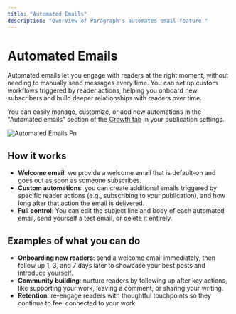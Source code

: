 ```yaml
---
title: "Automated Emails"
description: "Overview of Paragraph's automated email feature."
---
```


# **Automated Emails**

Automated emails let you engage with readers at the right moment, without needing to manually send messages every time. You can set up custom workflows triggered by reader actions, helping you onboard new subscribers and build deeper relationships with readers over time.

You can easily manage, customize, or add new automations in the "Automated emails" section of the [Growth tab](https://paragraph.com/settings/publication/growth) in your publication settings.

![Automated Emails Pn](/images/automated-emails.png)

## **How it works**

- **Welcome email**: we provide a welcome email that is default-on and goes out as soon as someone subscribes.
- **Custom automations**: you can create additional emails triggered by specific reader actions (e.g., subscribing to your publication), and how long after that action the email is delivered.
- **Full control**: You can edit the subject line and body of each automated email, send yourself a test email, or delete it entirely.

## **Examples of what you can do**

- **Onboarding new readers**: send a welcome email immediately, then follow up 1, 3, and 7 days later to showcase your best posts and introduce yourself.
- **Community building**: nurture readers by following up after key actions, like supporting your work, leaving a comment, or sharing your writing.
- **Retention**: re-engage readers with thoughtful touchpoints so they continue to feel connected to your work.